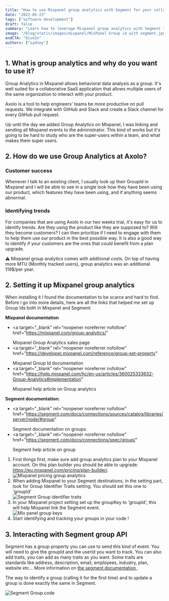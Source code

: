 ```yaml
---
title: "How to use Mixpanel group analytics with Segment for your collaborative SaaS?"
date: "2022-05-23"
tags: ["software development"]
draft: false
summary: "Learn how to leverage Mixpanel group analytics with Segment to gain valuable insights into your collaborative SaaS. Discover how this powerful combination can help you understand user behavior, identify key metrics, and make data-driven decisions to improve your product."
image: "/blog/static/images/mixpanel/MixPanel Group id with segment.jpg"
endCTA: "DiveIn"
authors: ["sydney"]
---
```


## 1. What is group analytics and why do you want to use it?

Group Analytics in Mixpanel allows behavioral data analysis as a group. It's well suited for a collaborative SaaS application that allows multiple users of the same organization to interact with your product.

Axolo is a tool to help engineers' teams be more productive on pull requests. We integrate with GitHub and Slack and create a Slack channel for every GitHub pull request.

Up until the day we added Group Analytics on Mixpanel, I was linking and sending all Mixpanel events to the administrator. This kind of works but it's going to be hard to study who are the super-users within a team, and what makes them super users.

## 2. How do we use Group Analytics at Axolo?

### Customer success

Whenever I talk to an existing client, I usually look up their GroupId in Mixpanel and I will be able to see in a single look how they have been using our product, which features they have been using, and if anything seems abnormal.

### Identifying trends

For companies that are using Axolo in our two weeks trial, it's easy for us to identify trends. Are they using the product like they are supposed to? Will they become customers? I can then prioritize if I need to engage with them to help them use our product in the best possible way.
It is also a good way to identify if your customers are the ones that could benefit from a plan upgrade.

⚠️ Mixpanel group analytics comes with additional costs. On top of having more MTU (Monthly tracked users), group analytics was an additional 119$/per year.

## 2. Setting it up Mixpanel group analytics

When installing it I found the documentation to be scarce and hard to find. Before I go into more details, here are all the links that helped me set up Group Ids both in Mixpanel and Segment:

**Mixpanel documentation**

- <a
    target="_blank"
    rel="noopener noreferrer nofollow"
    href="https://mixpanel.com/group-analytics/"
  >
    Mixpanel Group Analytics sales page
  </a>
- <a
    target="_blank"
    rel="noopener noreferrer nofollow"
    href="https://developer.mixpanel.com/reference/group-set-property"
  >
    Mixpanel Group Id documentation
  </a>
- <a
    target="_blank"
    rel="noopener noreferrer nofollow"
    href="https://help.mixpanel.com/hc/en-us/articles/360025333632-Group-Analytics#implementation"
  >
    Mixpanel help article on Group analytics
  </a>

**Segment documentation:**

- <a
    target="_blank"
    rel="noopener noreferrer nofollow"
    href="https://segment.com/docs/connections/sources/catalog/libraries/server/node/#group"
  >
    Segment documentation on groups
  </a>
- <a
    target="_blank"
    rel="noopener noreferrer nofollow"
    href="https://segment.com/docs/connections/spec/group/"
  >
    Segment help article on group
  </a>

1. First things first, make sure add group analytics plan to your Mixpanel account. On this plan builder you should be able to upgrade: https://eu.mixpanel.com/pricing/plan-builder/.
   <div
     style={{
       display: "flex",
       justifyContent: "center",
       alignItems: "center",
       flexDirection: "column",
     }}
   >
     <Image
       width={1520 * 0.8}
       height={1100 * 0.8}
       src="/blog/static/images/mixpanel/pricing.jpg"
       alt="Mixpanel pricing group analytics"
     />
   </div>
2. When adding Mixpanel to your Segment destinations, in the setting part, look for Group Identifier Traits setting. You should set this one to 'groupId'
   <div
     style={{
       display: "flex",
       justifyContent: "center",
       alignItems: "center",
       flexDirection: "column",
     }}
   >
     <Image
       width={1766 / 2}
       height={1228 / 2}
       src="/blog/static/images/mixpanel/segment group identifier traits.jpg"
       alt="Segment Group identifier traits"
     />
   </div>
3. In your Mixpanel project setting set up the groupKey to 'groupId', this will help Mixpanel link the Segment event.
   <div
     style={{
       display: "flex",
       justifyContent: "center",
       alignItems: "center",
       flexDirection: "column",
     }}
   >
     <Image
       width={3012 / 3}
       height={1028 / 3}
       src="/blog/static/images/mixpanel/Mix panel group keys.jpg"
       alt="Mix panel group keys"
     />
   </div>
4. Start identifying and tracking your groups in your code !

## 3. Interacting with Segment group API

Segment has a group property you can use to send this kind of event. You will need to give the groupId and the userId you want to track. You can also add traits, you can add as many traits as you want. Some traits are standards like address, description, email, employees, industry, plan, website etc... More information on <a target="_blank" rel="noopener noreferrer nofollow" href="https://segment.com/docs/connections/spec/group/#traits">the segment documentation </a>.

The way to identify a group (calling it for the first time) and to update a group is done exactly the same in Segment.

<div
  style={{
    display: "flex",
    justifyContent: "center",
    alignItems: "center",
    flexDirection: "column",
  }}
>
  <Image
    width={832}
    height={563}
    src="/blog/static/images/mixpanel/Segment Group code.png"
    alt="Segment Group code"
  />
</div>

<br />
<br />
<br />
